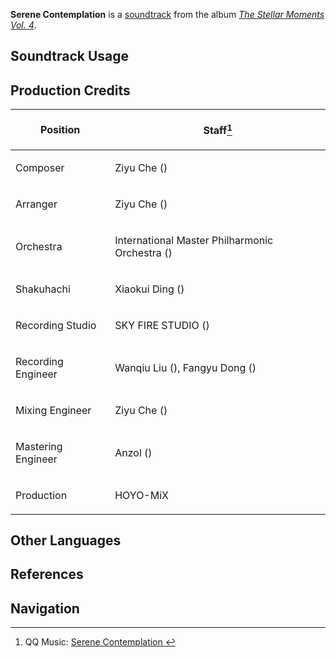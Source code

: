 {{Soundtrack Infobox
|image          = The Stellar Moments Vol. 4.png
|album          = The Stellar Moments Vol. 4
|disc           = 
|number         = 04
|featured       =
|featured2      =
|featured3      =
|featured_disc  =
|featured_disc2 =
|featured_disc3 =
|youtube_id     = 2hGvbJFDX5M
|spotify_id     = 7DvxsM6oYHcbMB4xVsKb9Y
|previous       = Whirling of Vairambhaka
|next           = Immaculate Ardency
}}
'''Serene Contemplation''' is a [[soundtrack]] from the album ''[[The Stellar Moments Vol. 4]]''.

==Soundtrack Usage==
{{Soundtrack Usage
|quest     = 
|location  = 
|domain    = 
|mediaoriginal=Outfit Teaser;;A Sobriquet Under Shade;;Springbloom Missive
}}

<!--
==Other Arrangements==
{{Files by Category Gallery|Media Using an Unreleased Arrangement of {{subst:#titleparts:{{subst:PAGENAME}}}} Soundtrack}}
-->
==Production Credits==
{| class="wikitable"
! Position
! Staff<ref>QQ Music: [https://y.qq.com/n/ryqq/songDetail/002A8C2L0WuyCM Serene Contemplation {{zh|妙净明心}}]</ref>
|-
! Composer
| Ziyu Che ({{zh|车子玉}})
|-
! Arranger
| Ziyu Che ({{zh|车子玉}})
|-
! Orchestra
| International Master Philharmonic Orchestra ({{zh|国际首席爱乐乐团}})
|-
! Shakuhachi
| Xiaokui Ding ({{zh|丁晓逵}})
|-
! Recording Studio
| SKY FIRE STUDIO ({{zh|九紫天诚录音棚}})
|-
! Recording Engineer
| Wanqiu Liu ({{zh|刘婉秋}}), Fangyu Dong ({{zh|董方昱}})
|-
! Mixing Engineer
| Ziyu Che ({{zh|车子玉}})
|-
! Mastering Engineer
| Anzol ({{zh|鸦雀有声}})
|-
! Production
| HOYO-MiX
|}

==Other Languages==
{{Other Languages
|en      = Serene Contemplation
|zhs     = 妙净明心
|zhs_rm  = Miàojìng Míngxīn
|zht     = 妙淨明心
|zht_rm  = Miàojìng Míngxīn
|zh_tl   = 
|ja      = 妙浄の心
|ja_rm   = Myoujou no Kokoro{{Assumed}}
|ja_tl   = 
}}

==References==
{{Reflist}}

==Navigation==
{{Soundtrack Navbox|The Stellar Moments}}